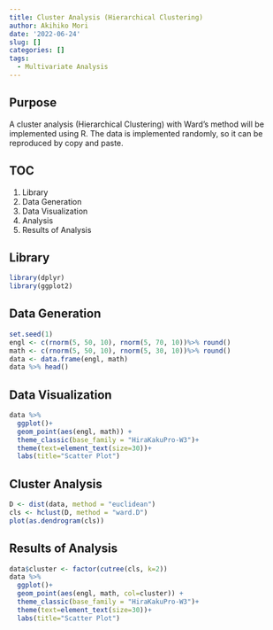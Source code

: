 ```yaml
---
title: Cluster Analysis (Hierarchical Clustering)
author: Akihiko Mori
date: '2022-06-24'
slug: []
categories: []
tags:
  - Multivariate Analysis
---
```


## Purpose
A cluster analysis (Hierarchical Clustering) with Ward's method will be implemented using R. 
The data is implemented randomly, 
so it can be reproduced by copy and paste.

## TOC
1. Library
2. Data Generation
3. Data Visualization
4. Analysis
5. Results of Analysis

## Library
```r
library(dplyr)
library(ggplot2)
```

## Data Generation
```r
set.seed(1)
engl <- c(rnorm(5, 50, 10), rnorm(5, 70, 10))%>% round()
math <- c(rnorm(5, 50, 10), rnorm(5, 30, 10))%>% round()
data <- data.frame(engl, math)
data %>% head()
```


## Data Visualization
```r
data %>%
  ggplot()+
  geom_point(aes(engl, math)) +
  theme_classic(base_family = "HiraKakuPro-W3")+
  theme(text=element_text(size=30))+
  labs(title="Scatter Plot")
```


## Cluster Analysis
```r
D <- dist(data, method = "euclidean")
cls <- hclust(D, method = "ward.D")
plot(as.dendrogram(cls))
```

## Results of Analysis
```r
data$cluster <- factor(cutree(cls, k=2))
data %>%
  ggplot()+
  geom_point(aes(engl, math, col=cluster)) +
  theme_classic(base_family = "HiraKakuPro-W3")+
  theme(text=element_text(size=30))+
  labs(title="Scatter Plot")
```